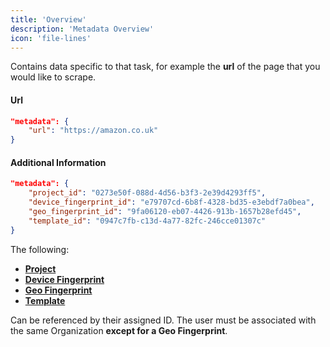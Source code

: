 ```yaml
---
title: 'Overview'
description: 'Metadata Overview'
icon: 'file-lines'
---
```


Contains data specific to that task, for example the **url** of the page that you would like to scrape.
#### Url
```json
"metadata": {
    "url": "https://amazon.co.uk"
}
```

#### Additional Information

```json
"metadata": {
    "project_id": "0273e50f-088d-4d56-b3f3-2e39d4293ff5",
    "device_fingerprint_id": "e79707cd-6b8f-4328-bd35-e3ebdf7a0bea",
    "geo_fingerprint_id": "9fa06120-eb07-4426-913b-1657b28efd45",
    "template_id": "0947c7fb-c13d-4a77-82fc-246cce01307c"
}
```

The following:
- **[Project](/api-reference/endpoint/template)** 
- **[Device Fingerprint](/metadata/fingerprinting#device-fingerprint)** 
- **[Geo Fingerprint](/metadata/fingerprinting#geo-fingerprint)** 
- **[Template](/metadata/templates)**

Can be referenced by their assigned ID. The user must be associated with the same Organization **except for a Geo Fingerprint**.